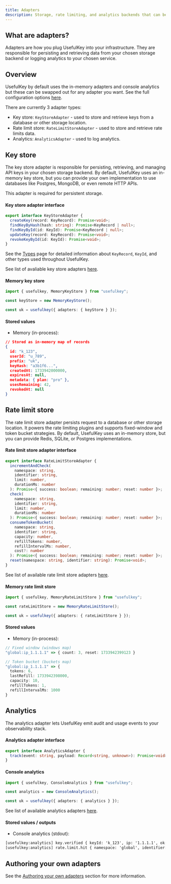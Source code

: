 ```yaml
---
title: Adapters
description: Storage, rate limiting, and analytics backends that can be customized to your preferences.
---
```

## What are adapters?

Adapters are how you plug UsefulKey into your infrastructure. They are responsible for persisting and retrieving data from your chosen storage backend or logging analytics to your chosen service.

## Overview

UsefulKey by default uses the in-memory adapters and console analytics but these can be swapped out for any adapter you want. See the full configuration options [here](/docs/concepts/configuration).

There are currently 3 adapter types:
- Key store: `KeyStoreAdapter` - used to store and retrieve keys from a database or other storage location.
- Rate limit store: `RateLimitStoreAdapter` - used to store and retrieve rate limits data.
- Analytics: `AnalyticsAdapter` - used to log analytics.


## Key store

The key store adapter is responsible for persisting, retrieving, and managing API keys in your chosen storage backend. By default, UsefulKey uses an in-memory key store, but you can provide your own implementation to use databases like Postgres, MongoDB, or even remote HTTP APIs.

This adapter is required for persistent storage.

#### Key store adapter interface

```ts
export interface KeyStoreAdapter {
  createKey(record: KeyRecord): Promise<void>;
  findKeyByHash(hash: string): Promise<KeyRecord | null>;
  findKeyById(id: KeyId): Promise<KeyRecord | null>;
  updateKey(record: KeyRecord): Promise<void>;
  revokeKeyById(id: KeyId): Promise<void>;
}
```

See the [Types](/docs/additional-info/type-reference) page for detailed information about `KeyRecord`, `KeyId`, and other types used throughout UsefulKey.


See list of avaliable key store adapters [here](/docs/adapters/keystore).

#### Memory key store

```ts
import { usefulkey, MemoryKeyStore } from "usefulkey";

const keyStore = new MemoryKeyStore();

const uk = usefulkey({ adapters: { keyStore } });
```

#### Stored values

- Memory (in-process):

```json
// Stored as in-memory map of records
{
  id: "k_123",
  userId: "u_789",
  prefix: "uk",
  keyHash: "a3b1f6...",
  createdAt: 1733942000000,
  expiresAt: null,
  metadata: { plan: "pro" },
  usesRemaining: 42,
  revokedAt: null
}
```

## Rate limit store

The rate limit store adapter persists request to a database or other storage location. It powers the rate limiting plugins and supports fixed-window and token bucket strategies. By default, UsefulKey uses an in-memory store, but you can provide Redis, SQLite, or Postgres implementations.

#### Rate limit store adapter interface

```ts
export interface RateLimitStoreAdapter {
  incrementAndCheck(
    namespace: string,
    identifier: string,
    limit: number,
    durationMs: number
  ): Promise<{ success: boolean; remaining: number; reset: number }>;
  check(
    namespace: string,
    identifier: string,
    limit: number,
    durationMs: number
  ): Promise<{ success: boolean; remaining: number; reset: number }>;
  consumeTokenBucket(
    namespace: string,
    identifier: string,
    capacity: number,
    refillTokens: number,
    refillIntervalMs: number,
    cost?: number
  ): Promise<{ success: boolean; remaining: number; reset: number }>;
  reset(namespace: string, identifier: string): Promise<void>;
}
```

See list of available rate limit store adapters [here](/docs/adapters/ratelimit-store).

#### Memory rate limit store

```ts
import { usefulkey, MemoryRateLimitStore } from "usefulkey";

const rateLimitStore = new MemoryRateLimitStore();

const uk = usefulkey({ adapters: { rateLimitStore } });
```

#### Stored values

- Memory (in-process):

```ts
// Fixed window (windows map)
"global:ip_1.1.1.1" => { count: 3, reset: 1733942399123 }

// Token bucket (buckets map)
"global:ip_1.1.1.1" => {
  tokens: 6,
  lastRefill: 1733942398000,
  capacity: 10,
  refillTokens: 1,
  refillIntervalMs: 1000
}
```


## Analytics

The analytics adapter lets UsefulKey emit audit and usage events to your observability stack.

#### Analytics adapter interface

```ts
export interface AnalyticsAdapter {
  track(event: string, payload: Record<string, unknown>): Promise<void>;
}
```

#### Console analytics

```ts
import { usefulkey, ConsoleAnalytics } from "usefulkey";

const analytics = new ConsoleAnalytics();

const uk = usefulkey({ adapters: { analytics } });
```

See list of available analytics adapters [here](/docs/adapters/analytics).


#### Stored values / outputs

- Console analytics (stdout):

```txt
[usefulkey:analytics] key.verified { keyId: 'k_123', ip: '1.1.1.1', ok: true }
[usefulkey:analytics] rate.limit.hit { namespace: 'global', identifier: 'ip_1.1.1.1', limit: 100 }
```


## Authoring your own adapters

See the [Authoring your own adapters](/docs/adapters/authoring) section for more information.